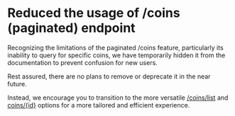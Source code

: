 # Reduced the usage of /coins (paginated) endpoint

Recognizing the limitations of the paginated /coins feature, particularly its inability to query for specific coins, we have temporarily hidden it from the documentation to prevent confusion for new users. 

Rest assured, there are no plans to remove or deprecate it in the near future. 

Instead, we encourage you to transition to the more versatile [/coins/list](/reference/coins-list) and [coins/{id}](/reference/coins-id) options for a more tailored and efficient experience.